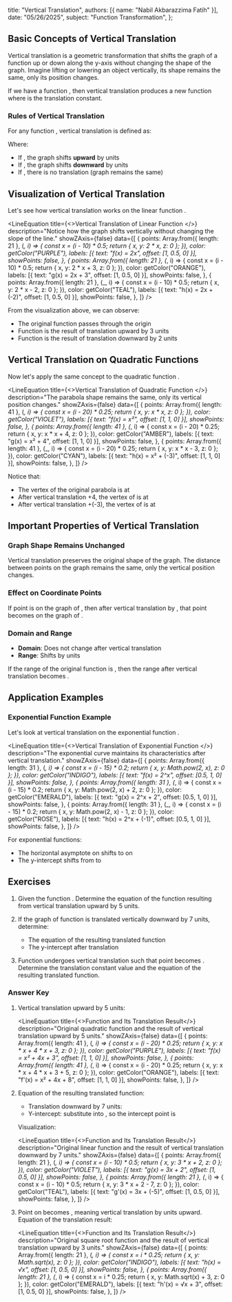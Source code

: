   title: "Vertical Translation",
  authors: [{ name: "Nabil Akbarazzima Fatih" }],
  date: "05/26/2025",
  subject: "Function Transformation",
};


## Basic Concepts of Vertical Translation

Vertical translation is a geometric transformation that shifts the graph of a function up or down along the y-axis without changing the shape of the graph. Imagine lifting or lowering an object vertically, its shape remains the same, only its position changes.

If we have a function <InlineMath math="f(x)" />, then vertical translation produces a new function <InlineMath math="g(x) = f(x) + k" /> where <InlineMath math="k" /> is the translation constant.

### Rules of Vertical Translation

For any function <InlineMath math="f(x)" />, vertical translation is defined as:

<BlockMath math="g(x) = f(x) + k" />

Where:
- If <InlineMath math="k > 0" />, the graph shifts **upward** by <InlineMath math="k" /> units
- If <InlineMath math="k < 0" />, the graph shifts **downward** by <InlineMath math="|k|" /> units
- If <InlineMath math="k = 0" />, there is no translation (graph remains the same)

## Visualization of Vertical Translation

Let's see how vertical translation works on the linear function <InlineMath math="f(x) = 2x" />.

<LineEquation
  title={<>Vertical Translation of Linear Function <InlineMath math="f(x) = 2x" /></>}
  description="Notice how the graph shifts vertically without changing the slope of the line."
  showZAxis={false}
  data={[
    {
      points: Array.from({ length: 21 }, (_, i) => {
        const x = (i - 10) * 0.5;
        return { x, y: 2 * x, z: 0 };
      }),
      color: getColor("PURPLE"),
      labels: [{ text: "f(x) = 2x", offset: [1, 0.5, 0] }],
      showPoints: false,
    },
    {
      points: Array.from({ length: 21 }, (_, i) => {
        const x = (i - 10) * 0.5;
        return { x, y: 2 * x + 3, z: 0 };
      }),
      color: getColor("ORANGE"),
      labels: [{ text: "g(x) = 2x + 3", offset: [1, 0.5, 0] }],
      showPoints: false,
    },
    {
      points: Array.from({ length: 21 }, (_, i) => {
        const x = (i - 10) * 0.5;
        return { x, y: 2 * x - 2, z: 0 };
      }),
      color: getColor("TEAL"),
      labels: [{ text: "h(x) = 2x + (-2)", offset: [1, 0.5, 0] }],
      showPoints: false,
    },
  ]}
/>

From the visualization above, we can observe:
- The original function <InlineMath math="f(x) = 2x" /> passes through the origin
- Function <InlineMath math="g(x) = 2x + 3" /> is the result of translation upward by 3 units
- Function <InlineMath math="h(x) = 2x + (-2)" /> is the result of translation downward by 2 units

## Vertical Translation on Quadratic Functions

Now let's apply the same concept to the quadratic function <InlineMath math="f(x) = x^2" />.

<LineEquation
  title={<>Vertical Translation of Quadratic Function <InlineMath math="f(x) = x^2" /></>}
  description="The parabola shape remains the same, only its vertical position changes."
  showZAxis={false}
  data={[
    {
      points: Array.from({ length: 41 }, (_, i) => {
        const x = (i - 20) * 0.25;
        return { x, y: x * x, z: 0 };
      }),
      color: getColor("VIOLET"),
      labels: [{ text: "f(x) = x²", offset: [1, 1, 0] }],
      showPoints: false,
    },
    {
      points: Array.from({ length: 41 }, (_, i) => {
        const x = (i - 20) * 0.25;
        return { x, y: x * x + 4, z: 0 };
      }),
      color: getColor("AMBER"),
      labels: [{ text: "g(x) = x² + 4", offset: [1, 1, 0] }],
      showPoints: false,
    },
    {
      points: Array.from({ length: 41 }, (_, i) => {
        const x = (i - 20) * 0.25;
        return { x, y: x * x - 3, z: 0 };
      }),
      color: getColor("CYAN"),
      labels: [{ text: "h(x) = x² + (-3)", offset: [1, 1, 0] }],
      showPoints: false,
    },
  ]}
/>

Notice that:
- The vertex of the original parabola <InlineMath math="f(x) = x^2" /> is at <InlineMath math="(0, 0)" />
- After vertical translation +4, the vertex of <InlineMath math="g(x) = x^2 + 4" /> is at <InlineMath math="(0, 4)" />
- After vertical translation +(-3), the vertex of <InlineMath math="h(x) = x^2 + (-3)" /> is at <InlineMath math="(0, -3)" />

## Important Properties of Vertical Translation

### Graph Shape Remains Unchanged

Vertical translation preserves the original shape of the graph. The distance between points on the graph remains the same, only the vertical position changes.

### Effect on Coordinate Points

If point <InlineMath math="(a, b)" /> is on the graph of <InlineMath math="f(x)" />, then after vertical translation by <InlineMath math="k" />, that point becomes <InlineMath math="(a, b + k)" /> on the graph of <InlineMath math="f(x) + k" />.

### Domain and Range

- **Domain**: Does not change after vertical translation
- **Range**: Shifts by <InlineMath math="k" /> units

If the range of the original function is <InlineMath math="[c, d]" />, then the range after vertical translation <InlineMath math="k" /> becomes <InlineMath math="[c + k, d + k]" />.

## Application Examples

### Exponential Function Example

Let's look at vertical translation on the exponential function <InlineMath math="f(x) = 2^x" />.

<LineEquation
  title={<>Vertical Translation of Exponential Function <InlineMath math="f(x) = 2^x" /></>}
  description="The exponential curve maintains its characteristics after vertical translation."
  showZAxis={false}
  data={[
    {
      points: Array.from({ length: 31 }, (_, i) => {
        const x = (i - 15) * 0.2;
        return { x, y: Math.pow(2, x), z: 0 };
      }),
      color: getColor("INDIGO"),
      labels: [{ text: "f(x) = 2^x", offset: [0.5, 1, 0] }],
      showPoints: false,
    },
    {
      points: Array.from({ length: 31 }, (_, i) => {
        const x = (i - 15) * 0.2;
        return { x, y: Math.pow(2, x) + 2, z: 0 };
      }),
      color: getColor("EMERALD"),
      labels: [{ text: "g(x) = 2^x + 2", offset: [0.5, 1, 0] }],
      showPoints: false,
    },
    {
      points: Array.from({ length: 31 }, (_, i) => {
        const x = (i - 15) * 0.2;
        return { x, y: Math.pow(2, x) - 1, z: 0 };
      }),
      color: getColor("ROSE"),
      labels: [{ text: "h(x) = 2^x + (-1)", offset: [0.5, 1, 0] }],
      showPoints: false,
    },
  ]}
/>

For exponential functions:
- The horizontal asymptote <InlineMath math="y = 0" /> on <InlineMath math="f(x) = 2^x" /> shifts to <InlineMath math="y = k" /> on <InlineMath math="f(x) + k" />
- The y-intercept shifts from <InlineMath math="(0, 1)" /> to <InlineMath math="(0, 1 + k)" />

## Exercises

1. Given the function <InlineMath math="f(x) = x^2 + 4x + 3" />. Determine the equation of the function resulting from vertical translation upward by 5 units.

2. If the graph of function <InlineMath math="g(x) = 3x + 2" /> is translated vertically downward by 7 units, determine:
   - The equation of the resulting translated function
   - The y-intercept after translation

3. Function <InlineMath math="h(x) = \sqrt{x}" /> undergoes vertical translation such that point <InlineMath math="(4, 2)" /> becomes <InlineMath math="(4, 5)" />. Determine the translation constant value and the equation of the resulting translated function.

### Answer Key

1. Vertical translation upward by 5 units: <InlineMath math="f'(x) = f(x) + 5 = x^2 + 4x + 3 + 5 = x^2 + 4x + 8" />

   <LineEquation
     title={<>Function <InlineMath math="f(x) = x^2 + 4x + 3" /> and Its Translation Result</>}
     description="Original quadratic function and the result of vertical translation upward by 5 units."
     showZAxis={false}
     data={[
       {
         points: Array.from({ length: 41 }, (_, i) => {
           const x = (i - 20) * 0.25;
           return { x, y: x * x + 4 * x + 3, z: 0 };
         }),
         color: getColor("PURPLE"),
         labels: [{ text: "f(x) = x² + 4x + 3", offset: [1, 1, 0] }],
         showPoints: false,
       },
       {
         points: Array.from({ length: 41 }, (_, i) => {
           const x = (i - 20) * 0.25;
           return { x, y: x * x + 4 * x + 3 + 5, z: 0 };
         }),
         color: getColor("ORANGE"),
         labels: [{ text: "f'(x) = x² + 4x + 8", offset: [1, 1, 0] }],
         showPoints: false,
       },
     ]}
   />

2. Equation of the resulting translated function:
    
   - Translation downward by 7 units: <InlineMath math="g'(x) = g(x) + (-7) = 3x + 2 + (-7) = 3x + (-5)" />
   - Y-intercept: substitute <InlineMath math="x = 0" /> into <InlineMath math="g'(x) = 3(0) + (-5) = -5" />, so the intercept point is <InlineMath math="(0, -5)" />

   Visualization:

   <LineEquation
     title={<>Function <InlineMath math="g(x) = 3x + 2" /> and Its Translation Result</>}
     description="Original linear function and the result of vertical translation downward by 7 units."
     showZAxis={false}
     data={[
       {
         points: Array.from({ length: 21 }, (_, i) => {
           const x = (i - 10) * 0.5;
           return { x, y: 3 * x + 2, z: 0 };
         }),
         color: getColor("VIOLET"),
         labels: [{ text: "g(x) = 3x + 2", offset: [1, 0.5, 0] }],
         showPoints: false,
       },
       {
         points: Array.from({ length: 21 }, (_, i) => {
           const x = (i - 10) * 0.5;
           return { x, y: 3 * x + 2 - 7, z: 0 };
         }),
         color: getColor("TEAL"),
         labels: [{ text: "g'(x) = 3x + (-5)", offset: [1, 0.5, 0] }],
         showPoints: false,
       },
     ]}
   />

3. Point <InlineMath math="(4, 2)" /> on <InlineMath math="h(x) = \sqrt{x}" /> becomes <InlineMath math="(4, 5)" />, meaning vertical translation by <InlineMath math="k = 5 - 2 = 3" /> units upward.
   Equation of the translation result: <InlineMath math="h'(x) = \sqrt{x} + 3" />

   <LineEquation
     title={<>Function <InlineMath math="h(x) = \sqrt{x}" /> and Its Translation Result</>}
     description="Original square root function and the result of vertical translation upward by 3 units."
     showZAxis={false}
     data={[
       {
         points: Array.from({ length: 21 }, (_, i) => {
           const x = i * 0.25;
           return { x, y: Math.sqrt(x), z: 0 };
         }),
         color: getColor("INDIGO"),
         labels: [{ text: "h(x) = √x", offset: [1, 0.5, 0] }],
         showPoints: false,
       },
       {
         points: Array.from({ length: 21 }, (_, i) => {
           const x = i * 0.25;
           return { x, y: Math.sqrt(x) + 3, z: 0 };
         }),
         color: getColor("EMERALD"),
         labels: [{ text: "h'(x) = √x + 3", offset: [1, 0.5, 0] }],
         showPoints: false,
       },
     ]}
   />